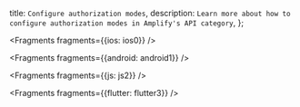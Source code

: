   title: `Configure authorization modes`,
  description: `Learn more about how to configure authorization modes in Amplify's API category`,
};


<Fragments fragments={{ios: ios0}} />


<Fragments fragments={{android: android1}} />


<Fragments fragments={{js: js2}} />


<Fragments fragments={{flutter: flutter3}} />
